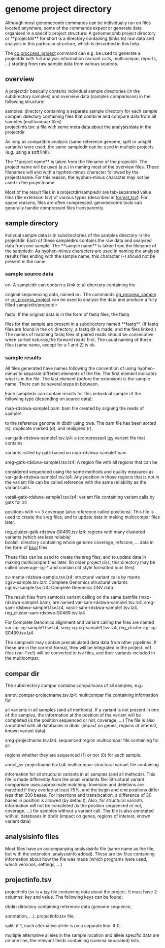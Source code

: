 = genome project directory =

Although most genomecomb commands can be individually run on files located
anywhere, some of the commands expect or generate data organised in a specific
project structure: A genomecomb project directory or **projectdir** for short
is a directory containing (links to) raw data and analysis in this 
particular structure, which is described in this help.

The [[cg_process_project|cg proccess_project]] command can e.g. be used
to generate a projectdir with full analysis information (variant calls, 
multicompar, reports, ...) starting from raw sample data from various sources.

== overview ==
A projectdir basically contains individual sample directories (in the
subdirectory samples) and overview data (samples comparisons) in the following structure:
; samples: directory containing a separate sample directory for each sample
; compar: directory containing files that combine and compare data from all samples (multicompar files)
; projectinfo.tsv: a file with some meta data about the analysis/data in the projectdir
As long as compatible analysis (same reference genome, split or unsplit
variants) were used, the same sampledir can be used in multiple
projects (e.g. using a soft link).

The **project name** is taken from the filename of the projectdir. The
project name will be used (a.o.) in naming most of the overview files.
These filenames will end with a hyphen-minus character followed by the
projectsname. For this reason, the hyphen-minus character may not be used
in the projectname.

Most of the result files in a projectdir/sampledir are tab-separated value
files (file extension tsv) of various types (described in [[format_tsv]]).
For space reasons, files are often compressed. genomecomb tools can generally
handle compressed files transparently.

== sample directory ==
Indivual sample data is in subdirectories of the samples directory in the
projectdir. Each of these sampledirs contains the raw data and analysed
data from one sample. The **sample name** is taken from the filename of
the sampledir. As hyphen-minus characters are used in naming the analysis
results files ending with the sample name, this character (-) should not be
present in the name.

=== sample source data ===
;ori: A sampledir can contain a (link to a) directory containing the
original sequnencing data, named ori. The commands [[cg_process_sample]]
or [[cg_process_project]] can be used to analyse the data and produce a
fully filled sampledir/projectdir

;fastq: If the original data is in the form of fastq files, the fastq
files for that sample are present in a subdirectory named **fastq**. (If
fastq files are found in the ori directory, a fastq dir is made, and the
files linked.)
The names of matching fastq files of paired reads should be consecutive
when sorted naturaly,the forward reads first. The usual naming of these
files (same name, except for a 1 and 2) is ok. 

=== sample results ===
All files generated have names following the convention of using hyphen-minus
to separate different elements of the file. The first element indicates
what is in the file. The last element (before the extension) is the sample
name. There can be several steps in between.

Each sampledir can contain results for this individual sample of the following 
type (depending on source data):
; map-rdsbwa-sample1.bam: bam file created by aligning the reads of sample1
to the reference genome in dbdir using bwa. The bam file has been sorted
(s), duplicate marked (d), and realigned (r).
; var-gatk-rdsbwa-sample1.tsv.lz4: a (compressed) [[format_tsv|tsv]] variant file that contains
variants called by gatk based on map-rdsbwa-sample1.bam. 
; sreg-gatk-rdsbwa-sample1.tsv.lz4: A region file with all regions that can be
considered sequenced using the same methods and quality measures as
var-gatk-rdsbwa-sample1.tsv.lz4. Any position in those regions that is not in
the variant file can be called reference with the same reliability as the
variant calls.
; varall-gatk-rdsbwa-sample1.tsv.lz4: variant file containing variant calls by gatk for all
positions with >= 5 coverage (also reference called positions). This file
is used to create the sreg files, and to update data in making multicompar 
files later.
; reg_cluster-gatk-rdsbwa-S0489.tsv.lz4: regions with many clustered variants (which are less reliable)
; bcolall: directory containing whole genome coverage, refscore, ... data in the form of [[bcol]] files.
These files can be used to create the sreg files, and to update data in making multicompar 
files later. (In older project dirs, this directory may be called
coverage-cg-* and contain old style formatted bcol files)
; sv-manta-rdsbwa-sample.tsv.lz4: structural variant calls by manta
; cgsv-sample.tsv.lz4: Complete Genomics structural variants
; cgcnv-sample.tsv.lz4: Complete Genomics CNV data

The result files from samtools variant calling on the same bamfile
(map-rdsbwa-sample1.bam), are named var-sam-rdsbwa-sample1.tsv.lz4,
sreg-sam-rdsbwa-sample1.tsv.lz4, varall-sam-rdsbwa-sample1.tsv.lz4,
reg_cluster-sam-rdsbwa-S0489.tsv.lz4

For Complete Genomics alignment and variant calling the files
are named var-cg-cg-sample1.tsv.lz4,
sreg-cg-cg-sample1.tsv.lz4, reg_cluster-cg-cg-S0489.tsv.lz4

The sampledir may contain precalculated data data from other pipelines.
If these are in the correct format, they will be integrated in the
project. vcf files (var-*.vcf) will be converted to tsv files, and their
variants included in the multicompar.

== compar dir ==
The subdirectory compar contains comparisons of all samples, e.g.:

; annot_compar-projectname.tsv.lz4: multicompar file containing information for
all variants in all samples (and all methods). If a variant is not present
in one of the samples, the information at the position of the variant will
be completed (is the position sequenced or not, coverage, ...) The file is
also annotated with all databases in dbdir (impact on genes, regions of
interest, known variant data)
; sreg-projectname.tsv.lz4: sequenced region multicompar file containing for all
regions whether they are sequenced (1) or nor (0) for each sample.
; annot_sv-projectname.tsv.lz4: multicompar structural variant file containing
information for all structural variants in all samples (and all methods).
This file is made differently from the small vrariants file: Structural
variant comparison uses approximate matching: Inversion and deletions are
matched if they overlap at least 75%, and the begin and end positions
differ less than 300 bases. For insertions and translocation, a difference
of 30 bases in position is allowed (by default).
Also, for structural variants information will not be completed (is the
position sequenced or not, coverage, ...) for samples without a variant
call. The file is also annotated with all databases in dbdir (impact on
genes, regions of interest, known variant data)

== analysisinfo files ==
Most files have an accompanying analysisinfo file (same name as the file,
but with the extension .analysisinfo added). These are tsv files containing
information about how the file was made (which programs were used, which
versions, settings, ...)

== projectinfo.tsv ==
projectinfo.tsv is a [[tsv]] file containing data about the project.
It must have 2 columns: key and value. The following keys can be found:

; dbdir: directory containing reference data (genome sequence,
annotation, ...). projectinfo.tsv file.
; split: if 1, each alternative allele is on a separate line. If 0,
multiple alternative alleles in the sample location and allele specific data 
are on one line, the relevant fields containing (comma separated) lists.
